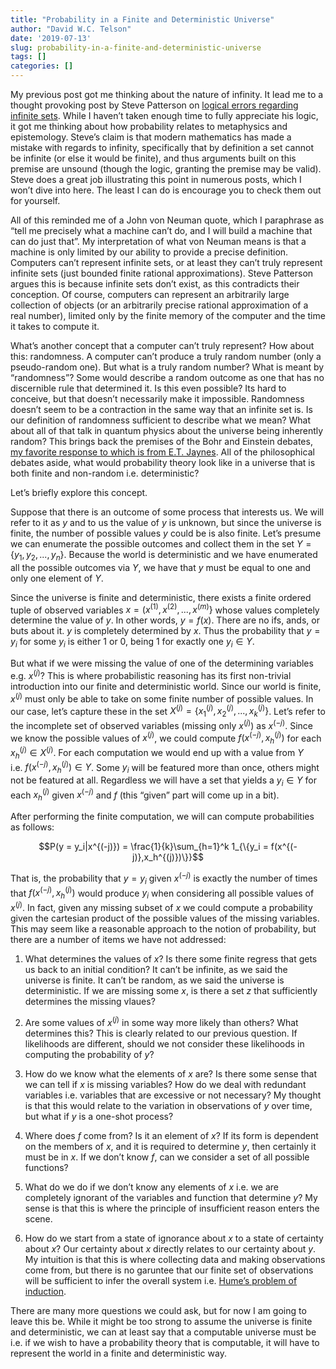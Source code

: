 ```yaml
---
title: "Probability in a Finite and Deterministic Universe"
author: "David W.C. Telson"
date: '2019-07-13'
slug: probability-in-a-finite-and-deterministic-universe
tags: []
categories: []
---
```


My previous post got me thinking about the nature of infinity. It lead me to a thought provoking post by Steve Patterson on [logical errors regarding infinite sets](http://steve-patterson.com/cantor-wrong-no-infinite-sets/). While I haven't taken enough time to fully appreciate his logic, it got me thinking about how probability relates to metaphysics and epistemology. Steve's claim is that modern mathematics has made a mistake with regards to infinity, specifically that by definition a set cannot be infinite (or else it would be finite), and thus arguments built on this premise are unsound (though the logic, granting the premise may be valid). Steve does a great job illustrating this point in numerous posts, which I won't dive into here. The least I can do is encourage you to check them out for yourself.

All of this reminded me of a John von Neuman quote, which I paraphrase as "tell me precisely what a machine can't do, and I will build a machine that can do just that". My interpretation of what von Neuman means is that a machine is only limited by our ability to provide a precise definition. Computers can't represent infinite sets, or at least they can't truly represent infinite sets (just bounded finite rational approximations). Steve Patterson argues this is because infinite sets don't exist, as this contradicts their conception. Of course, computers can represent an arbitrarily large collection of objects (or an arbitrarily precise rational approximation of a real number), limited only by the finite memory of the computer and the time it takes to compute it. 

What's another concept that a computer can't truly represent? How about this: randomness. A computer can't produce a truly random number (only a pseudo-random one). But what is a truly random number? What is meant by "randomness"? Some would describe a random outcome as one that has no discernible rule that determined it. Is this even possible? Its hard to conceive, but that doesn't necessarily make it impossible. Randomness doesn't seem to be a contraction in the same way that an infinite set is. Is our definition of randomness sufficient to describe what we mean? What about all of that talk in quantum physics about the universe being inherently random? This brings back the premises of the Bohr and Einstein debates, [my favorite response to which is from E.T.  Jaynes](https://bayes.wustl.edu/etj/articles/cmystery.pdf). All of the philosophical debates aside, what would probability theory look like in a universe that is both finite and non-random i.e. deterministic?

Let's briefly explore this concept.

Suppose that there is an outcome of some process that interests us. We will refer to it as $y$ and to us the value of $y$ is unknown, but since the universe is finite, the number of possible values $y$ could be is also finite. Let's presume we can enumerate the possible outcomes and collect them in the set $Y = \{y_1, y_2,...,y_n\}$. Because the world is deterministic and we have enumerated all the possible outcomes via $Y$, we have that $y$ must be equal to one and only one element of $Y$. 

Since the universe is finite and deterministic, there exists a finite ordered tuple of observed variables $x = (x^{(1)},x^{(2)},...,x^{(m)}\}$ whose values completely determine the value of $y$. In other words, $y = f(x)$. There are no ifs, ands, or buts about it. $y$ is completely determined by $x$. Thus the probability that $y = y_i$ for some $y_i$ is either $1$ or $0$, being $1$ for exactly one $y_i \in Y$. 

But what if we were missing the value of one of the determining variables e.g. $x^{(j)}$? This is where probabilistic reasoning has its first non-trivial introduction into our finite and deterministic world. Since our world is finite, $x^{(j)}$ must only be able to take on some finite number of possible values. In our case, let's capture these in the set $X^{(j)} = \{x^{(j)}_1, x^{(j)}_2,..., x^{(j)}_k\}$. Let's refer to the incomplete set of observed variables (missing only $x^{(j)}$) as $x^{(-j)}$. Since we know the possible values of $x^{(j)}$, we could compute $f(x^{(-j)},x_h^{(j)})$ for each $x_h^{(j)} \in X^{(j)}$. For each computation we would end up with a value from $Y$ i.e. $f(x^{(-j)},x_h^{(j)}) \in Y$. Some $y_i$ will be featured more than once, others might not be featured at all. Regardless we will have a set that yields a $y_i \in Y$ for each $x_h^{(j)}$ given $x^{(-j)}$ and $f$ (this "given" part will come up in a bit).

After performing the finite computation, we will can compute probabilities as follows: 

$$P(y = y_i|x^{(-j)}) = \frac{1}{k}\sum_{h=1}^k 1_{\{y_i = f(x^{(-j)},x_h^{(j)})\}}$$

That is, the probability that $y = y_i$ given $x^{(-j)}$ is exactly the number of times that $f(x^{(-j)},x_h^{(j)})$ would produce $y_i$ when considering all possible values of $x^{(j)}$. In fact, given any missing subset of $x$ we could compute a probability given the cartesian product of the possible values of the missing variables. This may seem like a reasonable approach to the notion of probability, but there are a number of items we have not addressed:

1. What determines the values of $x$? Is there some finite regress that gets us back to an initial condition? It can't be infinite, as we said the universe is finite. It can't be random, as we said the universe is deterministic. If we are missing some $x$, is there a set $z$ that sufficiently determines the missing vlaues?

2. Are some values of $x^{(j)}$ in some way more likely than others? What determines this? This is clearly related to our previous question. If likelihoods are different, should we not consider these likelihoods in computing the probability of $y$?

3. How do we know what the elements of $x$ are? Is there some sense that we can tell if $x$ is missing variables? How do we deal with redundant variables i.e. variables that are excessive or not necessary? My thought is that this would relate to the variation in observations of $y$ over time, but what if $y$ is a one-shot process?

4. Where does $f$ come from? Is it an element of $x$? If its form is dependent on the members of $x$, and it is required to determine $y$, then certainly it must be in $x$. If we don't know $f$, can we consider a set of all possible functions?

5. What do we do if we don't know any elements of $x$ i.e. we are completely ignorant of the variables and function that determine $y$? My sense is that this is where the principle of insufficient reason enters the scene.

6. How do we start from a state of ignorance about $x$ to a state of certainty about $x$? Our certainty about $x$ directly relates to our certainty about $y$. My intuition is that this is where collecting data and making observations come from, but there is no garuntee that our finite set of observations will be sufficient to infer the overall system i.e. [Hume's problem of induction](https://stanford.library.sydney.edu.au/archives/sum2016/entries/induction-problem/).

There are many more questions we could ask, but for now I am going to leave this be. While it might be too strong to assume the universe is finite and deterministic, we can at least say that a computable universe must be i.e. if we wish to have a probability theory that is computable, it will have to represent the world in a finite and deterministic way.

